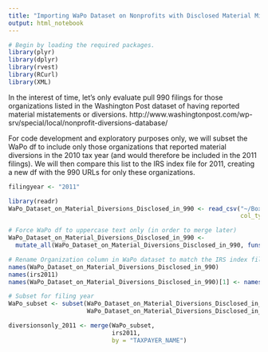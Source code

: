 ```yaml
---
title: "Importing WaPo Dataset on Nonprofits with Disclosed Material Mistatements or Diversions"
output: html_notebook
---
```


```r
# Begin by loading the required packages.
library(plyr)
library(dplyr)
library(rvest)
library(RCurl)
library(XML)
```

In the interest of time, let's only evaluate pull 990 filings for those organizations listed in the Washington Post dataset of having reported material mistatements or diversions. http://www.washingtonpost.com/wp-srv/special/local/nonprofit-diversions-database/ 

For code development and exploratory purposes only, we will subset the WaPo df to include only those organizations that reported material diversions in the 2010 tax year (and would therefore be included in the 2011 filings). We will then compare this list to the IRS index file for 2011, creating a new df with the 990 URLs for only these organizations.

```r

filingyear <- "2011"

library(readr)
WaPo_Dataset_on_Material_Diversions_Disclosed_in_990 <- read_csv("~/Box Sync/Harvard University/Forensic Accounting and Fraud Examination/Research Paper/WaPo Dataset on Material Diversions Disclosed in 990.csv",
                                                                 col_types = cols(`Revenue ` = col_number()))

# Force WaPo df to uppercase text only (in order to merge later)
WaPo_Dataset_on_Material_Diversions_Disclosed_in_990 <-
  mutate_all(WaPo_Dataset_on_Material_Diversions_Disclosed_in_990, funs(toupper))

# Rename Organization column in WaPo dataset to match the IRS index files (also required to merge).
names(WaPo_Dataset_on_Material_Diversions_Disclosed_in_990)
names(irs2011)
names(WaPo_Dataset_on_Material_Diversions_Disclosed_in_990)[1] <- names(irs2011)[6]

# Subset for filing year
WaPo_subset <- subset(WaPo_Dataset_on_Material_Diversions_Disclosed_in_990,
                      WaPo_Dataset_on_Material_Diversions_Disclosed_in_990$`Tax Year ` == filingyear)

diversionsonly_2011 <- merge(WaPo_subset, 
                             irs2011, 
                             by = "TAXPAYER_NAME")
```

